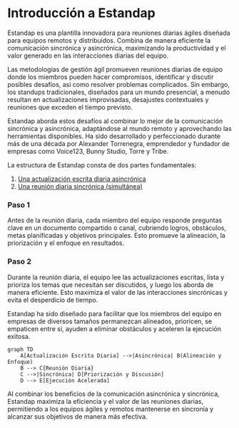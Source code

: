 
# Introducción a Estandap

Estandap es una plantilla innovadora para reuniones diarias ágiles diseñada para equipos remotos y distribuidos. Combina de manera eficiente la comunicación sincrónica y asincrónica, maximizando la productividad y el valor generado en las interacciones diarias del equipo.

<Callout>
Las metodologías de gestión ágil promueven reuniones diarias de equipo donde los miembros pueden hacer compromisos, identificar y discutir posibles desafíos, así como resolver problemas complicados. Sin embargo, los standups tradicionales, diseñados para un mundo presencial, a menudo resultan en actualizaciones improvisadas, desajustes contextuales y reuniones que exceden el tiempo previsto.
</Callout>

Estandap aborda estos desafíos al combinar lo mejor de la comunicación sincrónica y asincrónica, adaptándose al mundo remoto y aprovechando las herramientas disponibles. Ha sido desarrollado y perfeccionado durante más de una década por Alexander Torrenegra, emprendedor y fundador de empresas como Voice123, Bunny Studio, Torre y Tribe.

La estructura de Estandap consta de dos partes fundamentales:

1. [Una actualización escrita diaria asincrónica](/objetivo-principal-estandap/actualizacion-escrita-diaria)
2. [Una reunión diaria sincrónica (simultánea)](/objetivo-principal-estandap/reunion-diaria)

<Steps>

### Paso 1
Antes de la reunión diaria, cada miembro del equipo responde preguntas clave en un documento compartido o canal, cubriendo logros, obstáculos, metas planificadas y objetivos principales. Esto promueve la alineación, la priorización y el enfoque en resultados.

### Paso 2 
Durante la reunión diaria, el equipo lee las actualizaciones escritas, lista y prioriza los temas que necesitan ser discutidos, y luego los aborda de manera eficiente. Esto maximiza el valor de las interacciones sincrónicas y evita el desperdicio de tiempo.

</Steps>

Estandap ha sido diseñado para facilitar que los miembros del equipo en empresas de diversos tamaños permanezcan alineados, prioricen, se empaticen entre sí, ayuden a eliminar obstáculos y aceleren la ejecución exitosa.

```mermaid
graph TD
    A[Actualización Escrita Diaria] -->|Asincrónica| B(Alineación y Enfoque)
    B --> C{Reunión Diaria}
    C -->|Sincrónica| D[Priorización y Discusión]
    D --> E[Ejecución Acelerada]
```

Al combinar los beneficios de la comunicación asincrónica y sincrónica, Estandap maximiza la eficiencia y el valor de las reuniones diarias, permitiendo a los equipos ágiles y remotos mantenerse en sincronía y alcanzar sus objetivos de manera más efectiva.